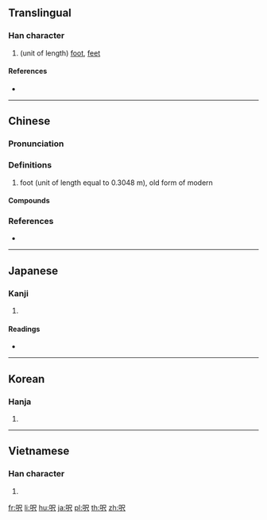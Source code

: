 {{also|尺}}
==Translingual==

===Han character===
{{Han char|rn=30|rad=口|as=04|sn=7|four=67087|canj=RSO|ids=⿰口尺}}

# (unit of length) [[foot]], [[feet]]

====References====
* {{Han ref|kx=0181.191|dkj=03423|dj=0399.210|hdz=10596.030|uh=544E|ud=21582|bh=A760|bd=42848}}

----

==Chinese==
{{zh-forms}}

===Pronunciation===
{{zh-pron
|m=chǐ
|c=cek3
|mn=chhek
|cat=
}}

===Definitions===
{{zh-hanzi}}

# foot (unit of length equal to 0.3048&nbsp;m)​, old form of modern {{zh-l|英尺}}

====Compounds====
{{zh-der|呎燭光|呎磅|板呎}}

===References===
* {{R:twedu|A00519}}

----

==Japanese==

===Kanji===
{{ja-kanji|grade=|rs=口04}}

# {{defn|lang=ja|sort=口04}}

====Readings====
* {{ja-readings|on=|kun=[[フィート]] (fīto)}}

----

==Korean==

===Hanja===
{{ko-hanja|hangeul=척|rv=cheok|mr=ch'ŏk}}

# {{defn|lang=ko|sort=口04}}

----

==Vietnamese==

===Han character===
{{vi-hantu|[[xích]], [[xếch]]|rs=口04}}

# {{defn|lang=vi|sort=口04}}

[[fr:呎]]
[[li:呎]]
[[hu:呎]]
[[ja:呎]]
[[pl:呎]]
[[th:呎]]
[[zh:呎]]